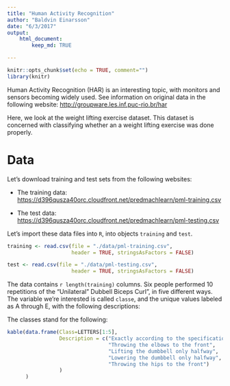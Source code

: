 ```yaml
---
title: "Human Activity Recognition"
author: "Baldvin Einarsson"
date: "6/3/2017"
output: 
    html_document:
        keep_md: TRUE

---
```


```r
knitr::opts_chunk$set(echo = TRUE, comment="")
library(knitr)
```

Human Activity Recognition (HAR) is an interesting topic, with monitors and sensors becoming widely used. See information on original data in the following website:
[http://groupware.les.inf.puc-rio.br/har](http://groupware.les.inf.puc-rio.br/har)

Here, we look at the weight lifting exercise dataset. This dataset is concerned with classifying whether an a weight lifting exercise was done properly.

# Data

Let's download training and test sets from the following websites:

* The training data:
[https://d396qusza40orc.cloudfront.net/predmachlearn/pml-training.csv](https://d396qusza40orc.cloudfront.net/predmachlearn/pml-training.csv)

* The test data:
[https://d396qusza40orc.cloudfront.net/predmachlearn/pml-testing.csv](https://d396qusza40orc.cloudfront.net/predmachlearn/pml-testing.csv)

Let's import these data files into `R`, into objects `training` and `test`.
```r
training <- read.csv(file = "./data/pml-training.csv",
                     header = TRUE, stringsAsFactors = FALSE)

test <- read.csv(file = "./data/pml-testing.csv",
                     header = TRUE, stringsAsFactors = FALSE)
```

The data contains `r length(training)` columns. Six people performed 10 repetitions of the "Unilateral" Dubbell Biceps Curl", in five different ways. The variable we're interested is called `classe`, and the unique values labeled as A through E, with the following descriptions:

The classes stand for the following:
```r
kable(data.frame(Class=LETTERS[1:5],
                 Description = c("Exactly according to the specification",
                                 "Throwing the elbows to the front",
                                 "Lifting the dumbbell only halfway",
                                 "Lowering the dumbbell only halfway",
                                 "Throwing the hips to the front")
                 )
      )
```

